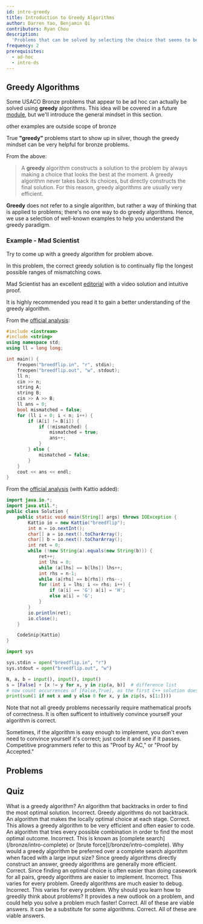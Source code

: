 ```yaml
---
id: intro-greedy
title: Introduction to Greedy Algorithms
author: Darren Yao, Benjamin Qi
contributors: Ryan Chou
description:
  'Problems that can be solved by selecting the choice that seems to be the best at the moment at every step.'
frequency: 2
prerequisites:
  - ad-hoc
  - intro-ds
---
```


## Greedy Algorithms

Some USACO Bronze problems that appear to be ad hoc can actually be solved using
**greedy** algorithms. This idea will be covered in a future
[module](/silver/greedy-sorting), but we'll introduce the general mindset in
this section.

<Resources>
	<Resource source="CPH" title="6.1 - Coin Problem" starred>
		other examples are outside scope of bronze
	</Resource>
</Resources>

<Warning>

True **"greedy"** problems start to show up in silver, though the greedy mindset
can be very helpful for bronze problems.

</Warning>

From the above:

> A **greedy** algorithm constructs a solution to the problem by always making a
> choice that looks the best at the moment. A greedy algorithm never takes back
> its choices, but directly constructs the final solution. For this reason,
> greedy algorithms are usually very efficient.

**Greedy** does not refer to a single algorithm, but rather a way of thinking
that is applied to problems; there's no one way to do greedy algorithms. Hence,
we use a selection of well-known examples to help you understand the greedy
paradigm.

### Example - Mad Scientist

<FocusProblem problem="tutorial" />

Try to come up with a greedy algorithm for problem above.

<Spoiler title="Correct Greedy Algorithm">

In this problem, the correct greedy solution is to continually flip the longest
possible ranges of mismatching cows.

Mad Scientist has an excellent
[editorial](http://www.usaco.org/current/data/sol_breedflip_bronze_feb20.html)
with a video solution and intuitive proof.

It is highly recommended you read it to gain a better understanding of the
greedy algorithm.

</Spoiler>

<Spoiler title="Solution">

<LanguageSection>

<CPPSection>

From the
[official analysis](http://www.usaco.org/current/data/sol_breedflip_bronze_feb20.html):

```cpp
#include <iostream>
#include <string>
using namespace std;
using ll = long long;

int main() {
	freopen("breedflip.in", "r", stdin);
	freopen("breedflip.out", "w", stdout);
	ll n;
	cin >> n;
	string A;
	string B;
	cin >> A >> B;
	ll ans = 0;
	bool mismatched = false;
	for (ll i = 0; i < n; i++) {
		if (A[i] != B[i]) {
			if (!mismatched) {
				mismatched = true;
				ans++;
			}
		} else {
			mismatched = false;
		}
	}
	cout << ans << endl;
}
```

</CPPSection>

<JavaSection>

From the
[official analysis](http://www.usaco.org/current/data/sol_breedflip_bronze_feb20.html)
(with Kattio added):

```java
import java.io.*;
import java.util.*;
public class Solution {
	public static void main(String[] args) throws IOException {
		Kattio io = new Kattio("breedflip");
		int n = io.nextInt();
		char[] a = io.next().toCharArray();
		char[] b = io.next().toCharArray();
		int ret = 0;
		while (!new String(a).equals(new String(b))) {
			ret++;
			int lhs = 0;
			while (a[lhs] == b[lhs]) lhs++;
			int rhs = n-1;
			while (a[rhs] == b[rhs]) rhs--;
			for (int i = lhs; i <= rhs; i++) {
				if (a[i] == 'G') a[i] = 'H';
				else a[i] = 'G';
			}
		}
		io.println(ret);
		io.close();
	}

	CodeSnip{Kattio}
}
```

</JavaSection>

<PySection>

```py
import sys

sys.stdin = open("breedflip.in", "r")
sys.stdout = open("breedflip.out", "w")

N, a, b = input(), input(), input()
s = [False] + [x != y for x, y in zip(a, b)]  # difference list
# now count occurrences of [False,True], as the first C++ solution does
print(sum(1 if not x and y else 0 for x, y in zip(s, s[1:])))
```

</PySection>

</LanguageSection>

</Spoiler>

Note that not all greedy problems necessarily require mathematical proofs of
correctness. It is often sufficent to intuitively convince yourself your
algorithm is correct.

<Info title="Pro Tip">

Sometimes, if the algorithm is easy enough to implement, you don't even need to
convince yourself it's correct; just code it and see if it passes. Competitive
programmers refer to this as "Proof by AC," or "Proof by Accepted."

<!-- Don't overuse it though? -->

</Info>

## Problems

<Problems problems="general" />

<!-- Anything else major that needs to be added? Bronze Ad Hoc is not very complicated. -->

## Quiz
	
<Quiz>
  <Quiz.Question>
    What is a greedy algorithm?
    <Quiz.Answer>
      An algorithm that backtracks in order to find the most optimal solution.
      <Quiz.Explanation>
        Incorrect. Greedy algorithms do not backtrack.
      </Quiz.Explanation>
    </Quiz.Answer>
    <Quiz.Answer correct>
      An algorithm that makes the locally optimal choice at each stage.
      <Quiz.Explanation>
        Correct. This allows a greedy algorithm to be very efficient and often easier to code.
      </Quiz.Explanation>
    </Quiz.Answer>
    <Quiz.Answer>
      An algorithm that tries every possible combination in order to find the most optimal outcome.
      <Quiz.Explanation>
        Incorrect. This is known as [complete search](/bronze/intro-complete) or [brute force](/bronze/intro-complete).
      </Quiz.Explanation>
    </Quiz.Answer>
  </Quiz.Question>
  <Quiz.Question>
    Why would a greedy algorithm be preferred over a complete search algorithm when faced with a large input size? 
    <Quiz.Answer correct>
      Since greedy algorithms directly construct an answer, greedy algorithms are generally more efficient.
      <Quiz.Explanation>
        Correct.
      </Quiz.Explanation>
    </Quiz.Answer>
    <Quiz.Answer>
      Since finding an optimal choice is often easier than doing casework for all pairs, greedy algorithms are easier to implement.
      <Quiz.Explanation>
        Incorrect. This varies for every problem.
      </Quiz.Explanation>
    </Quiz.Answer>
    <Quiz.Answer>
      Greedy algorithms are much easier to debug.
      <Quiz.Explanation>
        Incorrect. This varies for every problem.
      </Quiz.Explanation>
    </Quiz.Answer>
  </Quiz.Question>
  <Quiz.Question>
    Why should you learn how to greedily think about problems?
    <Quiz.Answer correct>
      It provides a new outlook on a problem, and could help you solve a problem much faster!
      <Quiz.Explanation>
        Correct. All of these are viable answers.
      </Quiz.Explanation>
    </Quiz.Answer>
    <Quiz.Answer correct>
      It can be a substitute for some algorithms.
      <Quiz.Explanation>
        Correct. All of these are viable answers.
      </Quiz.Explanation>
    </Quiz.Answer>
  </Quiz.Question>
</Quiz>
